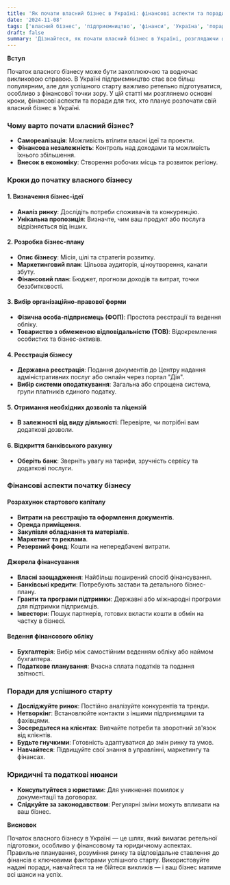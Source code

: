 ```yaml
---
title: 'Як почати власний бізнес в Україні: фінансові аспекти та поради'
date: '2024-11-08'
tags: ['власний бізнес', 'підприємництво', 'фінанси', 'Україна', 'поради']
draft: false
summary: 'Дізнайтеся, як почати власний бізнес в Україні, розглядаючи фінансові аспекти, юридичні нюанси та практичні поради для успішного старту.'
---
```


**Вступ**

Початок власного бізнесу може бути захоплюючою та водночас викликовою справою. В Україні підприємництво стає все більш популярним, але для успішного старту важливо ретельно підготуватися, особливо з фінансової точки зору. У цій статті ми розглянемо основні кроки, фінансові аспекти та поради для тих, хто планує розпочати свій власний бізнес в Україні.

### Чому варто почати власний бізнес?

- **Самореалізація**: Можливість втілити власні ідеї та проекти.
- **Фінансова незалежність**: Контроль над доходами та можливість їхнього збільшення.
- **Внесок в економіку**: Створення робочих місць та розвиток регіону.

### Кроки до початку власного бізнесу

#### 1. Визначення бізнес-ідеї

- **Аналіз ринку**: Дослідіть потреби споживачів та конкуренцію.
- **Унікальна пропозиція**: Визначте, чим ваш продукт або послуга відрізняється від інших.

#### 2. Розробка бізнес-плану

- **Опис бізнесу**: Місія, цілі та стратегія розвитку.
- **Маркетинговий план**: Цільова аудиторія, ціноутворення, канали збуту.
- **Фінансовий план**: Бюджет, прогнози доходів та витрат, точки беззбитковості.

#### 3. Вибір організаційно-правової форми

- **Фізична особа-підприємець (ФОП)**: Простота реєстрації та ведення обліку.
- **Товариство з обмеженою відповідальністю (ТОВ)**: Відокремлення особистих та бізнес-активів.

#### 4. Реєстрація бізнесу

- **Державна реєстрація**: Подання документів до Центру надання адміністративних послуг або онлайн через портал "Дія".
- **Вибір системи оподаткування**: Загальна або спрощена система, групи платників єдиного податку.

#### 5. Отримання необхідних дозволів та ліцензій

- **В залежності від виду діяльності**: Перевірте, чи потрібні вам додаткові дозволи.

#### 6. Відкриття банківського рахунку

- **Оберіть банк**: Зверніть увагу на тарифи, зручність сервісу та додаткові послуги.

### Фінансові аспекти початку бізнесу

#### Розрахунок стартового капіталу

- **Витрати на реєстрацію та оформлення документів**.
- **Оренда приміщення**.
- **Закупівля обладнання та матеріалів**.
- **Маркетинг та реклама**.
- **Резервний фонд**: Кошти на непередбачені витрати.

#### Джерела фінансування

- **Власні заощадження**: Найбільш поширений спосіб фінансування.
- **Банківські кредити**: Потребують застави та детального бізнес-плану.
- **Гранти та програми підтримки**: Державні або міжнародні програми для підтримки підприємців.
- **Інвестори**: Пошук партнерів, готових вкласти кошти в обмін на частку в бізнесі.

#### Ведення фінансового обліку

- **Бухгалтерія**: Вибір між самостійним веденням обліку або наймом бухгалтера.
- **Податкове планування**: Вчасна сплата податків та подання звітності.

### Поради для успішного старту

- **Досліджуйте ринок**: Постійно аналізуйте конкурентів та тренди.
- **Нетворкінг**: Встановлюйте контакти з іншими підприємцями та фахівцями.
- **Зосередьтеся на клієнтах**: Вивчайте потреби та зворотний зв'язок від клієнтів.
- **Будьте гнучкими**: Готовність адаптуватися до змін ринку та умов.
- **Навчайтеся**: Підвищуйте свої знання в управлінні, маркетингу та фінансах.

### Юридичні та податкові нюанси

- **Консультуйтеся з юристами**: Для уникнення помилок у документації та договорах.
- **Слідкуйте за законодавством**: Регулярні зміни можуть впливати на ваш бізнес.

**Висновок**

Початок власного бізнесу в Україні — це шлях, який вимагає ретельної підготовки, особливо у фінансовому та юридичному аспектах. Правильне планування, розуміння ринку та відповідальне ставлення до фінансів є ключовими факторами успішного старту. Використовуйте надані поради, навчайтеся та не бійтеся викликів — і ваш бізнес матиме всі шанси на успіх.
